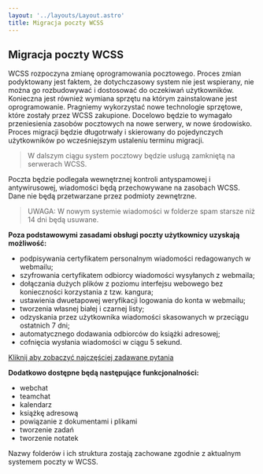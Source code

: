 ```yaml
---
layout: '../layouts/Layout.astro'
title: Migracja poczty WCSS
---
```


## Migracja poczty WCSS

WCSS rozpoczyna zmianę oprogramowania pocztowego. Proces zmian podyktowany jest faktem, że dotychczasowy system nie jest wspierany, nie można go rozbudowywać i dostosować do oczekiwań użytkowników. Konieczna jest również wymiana sprzętu na którym zainstalowane jest oprogramowanie. Pragniemy wykorzystać nowe technologie sprzętowe, które zostały przez WCSS zakupione. Docelowo będzie to wymagało przeniesienia zasobów pocztowych na nowe serwery, w nowe środowisko. Proces migracji będzie długotrwały i skierowany do pojedynczych użytkowników po wcześniejszym ustaleniu terminu migracji.

> W dalszym ciągu system pocztowy będzie usługą zamkniętą na serwerach WCSS.

Poczta będzie podlegała wewnętrznej kontroli antyspamowej i antywirusowej, wiadomości będą przechowywane na zasobach WCSS. Dane nie będą przetwarzane przez podmioty zewnętrzne.

> UWAGA: W nowym systemie wiadomości w folderze spam starsze niż 14 dni będą usuwane.

**Poza podstawowymi zasadami obsługi poczty użytkownicy uzyskają możliwość:**

- podpisywania certyfikatem personalnym wiadomości redagowanych w webmailu;
- szyfrowania certyfikatem odbiorcy wiadomości wysyłanych z webmaila;
- dołączania dużych plików z poziomu interfejsu webowego bez konieczności korzystania z tzw. kangura;
- ustawienia dwuetapowej weryfikacji logowania do konta w webmailu;
- tworzenia własnej białej i czarnej listy;
- odzyskania przez użytkownika wiadomości skasowanych w przeciągu ostatnich 7 dni;
- automatycznego dodawania odbiorców do książki adresowej;
- cofnięcia wysłania wiadomości w ciągu 5 sekund.

[Kliknij aby zobaczyć najczęściej zadawane pytania](/faq)

**Dodatkowo dostępne będą następujące funkcjonalności:**

- webchat
- teamchat
- kalendarz
- książkę adresową
- powiązanie z dokumentami i plikami
- tworzenie zadań
- tworzenie notatek

Nazwy folderów i ich struktura zostają zachowane zgodnie z aktualnym systemem poczty w WCSS.
